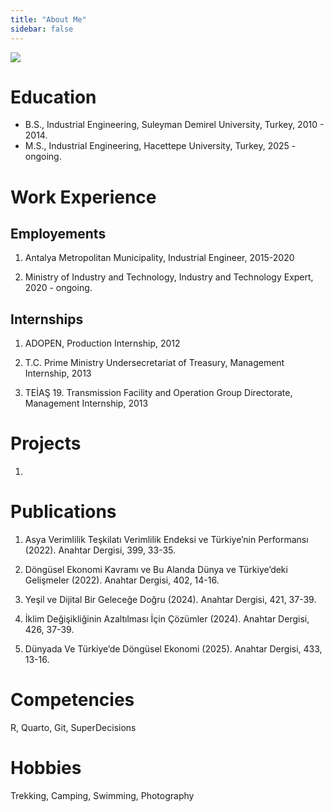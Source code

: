 ```yaml
---
title: "About Me"
sidebar: false 
---
```


![](images/vesikalik.jpg){fig-align="center"}


# Education

-   B.S., Industrial Engineering, Suleyman Demirel University, Turkey, 2010 - 2014.
-   M.S., Industrial Engineering, Hacettepe University, Turkey, 2025 - ongoing.

# Work Experience

## Employements

1.  Antalya Metropolitan Municipality, Industrial Engineer, 2015-2020

2.  Ministry of Industry and Technology, Industry and Technology Expert, 2020 - ongoing.

## Internships

1.  ADOPEN, Production Internship, 2012

2.  T.C. Prime Ministry Undersecretariat of Treasury, Management Internship, 2013

3.  TEİAŞ 19. Transmission Facility and Operation Group Directorate, Management Internship, 2013

# Projects

1.

# Publications

1.  Asya Verimlilik Teşkilatı Verimlilik Endeksi ve Türkiye’nin Performansı (2022). Anahtar Dergisi, 399, 33-35.

2. Döngüsel Ekonomi Kavramı ve Bu Alanda Dünya ve Türkiye’deki Gelişmeler (2022). Anahtar Dergisi, 402, 14-16.

3. Yeşil ve Dijital Bir Geleceğe Doğru (2024). Anahtar Dergisi, 421, 37-39.

4. İklim Değişikliğinin Azaltılması İçin Çözümler (2024). Anahtar Dergisi, 426, 37-39.

5. Dünyada Ve Türkiye’de Döngüsel Ekonomi (2025). Anahtar Dergisi, 433, 13-16.


# Competencies

R, Quarto, Git, SuperDecisions

# Hobbies
Trekking, Camping, Swimming, Photography